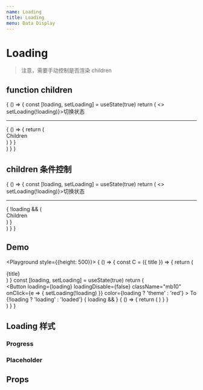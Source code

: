 ```yaml
---
name: Loading
title: Loading
menu: Data Display
---
```



# Loading

> 注意，需要手动控制是否渲染 children

## function children

<Playground>
  {
    () => {
      const [loading, setLoading] = useState(true)
      return (
        <>
        <span className="btn theme" onClick={e => setLoading(!loading)}>切换状态</span>
        <hr />
        <div style={{height: 300}}>
          <Loading loading={loading}>
            {
              () => {
                return (
                  <div>Children</div>
                )
              }
            }
          </Loading>
        </div>
        </>
      )
    }
  }
</Playground>

## children 条件控制

<Playground>
  {
    () => {
      const [loading, setLoading] = useState(true)
      return (
        <>
        <span className="btn theme" onClick={e => setLoading(!loading)}>切换状态</span>
        <hr />
        <div style={{height: 300}}>
          <Loading loading={loading}>
            {
              !loading && (
                <div>Children</div>
              )
            }
          </Loading>
        </div>
        </>
      )
    }
  }
</Playground>

## Demo

<Playground style={{height: 500}}>
  {
    () => {
      const C = ({ title }) => {
        return (
          <div className="p20 mb10 bg_default">
            {title}
          </div>
        )
      }
      const [loading, setLoading] = useState(true)
      return (
        <div>
          <Button
            loading={loading}
            loadingDisable={false}
            className="mb10"
            onClick={e => {
              setLoading(!loading)
            }}
            color={loading ? 'theme' : 'red'} >
            To {!loading ? 'loading' : 'loaded'}
          </Button>
          <Loading loading={loading} inrow={true}>
            {
              loading && <C title="内容与 loading 共存" />
            }
            <C title="内容与 loading 共存" />
          </Loading>
          <Loading loading={loading} inrow={false}>
            {
              () => {
                return (
                  <C title="内容与 loading 只有一个" />
                )
              }
            }
          </Loading>
        </div>
      )
    }
  }
</Playground>

## Loading 样式

<Playground>
  <h3>Progress</h3>
  <div className="relative pb20">
    <LoadingProgress />
  </div>
  <h3>Placeholder</h3>
  <LoadingPlaceholder />
</Playground>

## Props

<Props of={Loading} />
